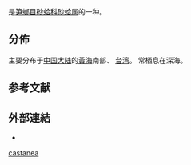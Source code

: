 {{noteTA
|T=zh-cn:栗壳孔螂; zh-tw:羊脂砂蛤;
|1=zh-cn:栗壳孔螂; zh-tw:羊脂砂蛤;
}}
{{Speciesbox
 |taxon = Poromya castanea
 |authority = Habe, 1952
}}
{{地区用词4|start=学名：''{{lang|la|Poromya castanea}}''|cn=栗壳孔螂|tw=羊脂砂蛤|as=称}}是[[笋螂目|笋螂目]][[砂蛤科|砂蛤科]][[砂蛤属|砂蛤属]]的一种{{r|WoRMS_408632|shell_2842|TaiBIF_314081|TaiBNET_314081|zgdwz}}。

==分佈==
主要分布于[[中国大陆|中国大陆]]的[[黃海|黃海]]南部{{r|shell_2842|zgdwz|shelldoc_420090220047}}、
[[台湾|台湾]]{{r|shell_2842|TaiBIF_314081|TaiBNET_314081|shelldoc_100347|shelldoc_320090219045}}。
常栖息在深海{{r|shell_2842}}。

==参考文献==
{{reflist |refs=
<ref name="shell_2842">{{cite web
 |url=http://shell.sinica.edu.tw/chinese/shellbase_detail.php?science_no=2842
 |title=国际贝库：栗壳孔螂
 |publisher=台湾贝类资料库
 |access-date=2018-06-12
 |language=zh-hant
 |archive-date=2016-03-04
 |archive-url=https://web.archive.org/web/20160304102258/http://shell.sinica.edu.tw/chinese/shellbase_detail.php?science_no=2842
 |dead-url=no
 }}</ref> 
<ref name="shelldoc_100347">{{shelldoc_100347}}</ref>
<ref name="shelldoc_320090219045">{{shelldoc_320090219045}}</ref>
<ref name="shelldoc_420090220047">{{shelldoc_420090220047}}</ref>
<ref name="TaiBIF_314081">{{TaiBIF |zh=羊脂砂蛤 | id=314081 | binomial=Poromya castanea | authority=Habe, 1952 | var= | accessdate=2013-01-24}}</ref>
<ref name="TaiBNET_314081">{{TaiBNET| zh=羊脂砂蛤 | id=314081 | binomial=Poromya castanea | authority=Habe, 1952 | var= | accessdate=2013-01-24}}</ref>
<ref name="WoRMS_408632">{{WoRMS |id=408632 |title=''Poromya castanea'' Habe, 1952
 |last2=Bouchet |first2=Philippe |authorlink2=菲利普·布歇特
 |last1=Huber |first1=Markus
 |date=2010-09-23 |access-date=2017-12-11 }}</ref>
<ref name="zgdwz">{{shelldoc/徐鳳山1999}}</ref>
}}

==外部連結==
* {{wikispecies-inline|Poromya castanea|羊脂砂蛤}}
{{Taxonbar}}
{{Mollusc-stub}}
[[Category:砂蛤属|castanea]]